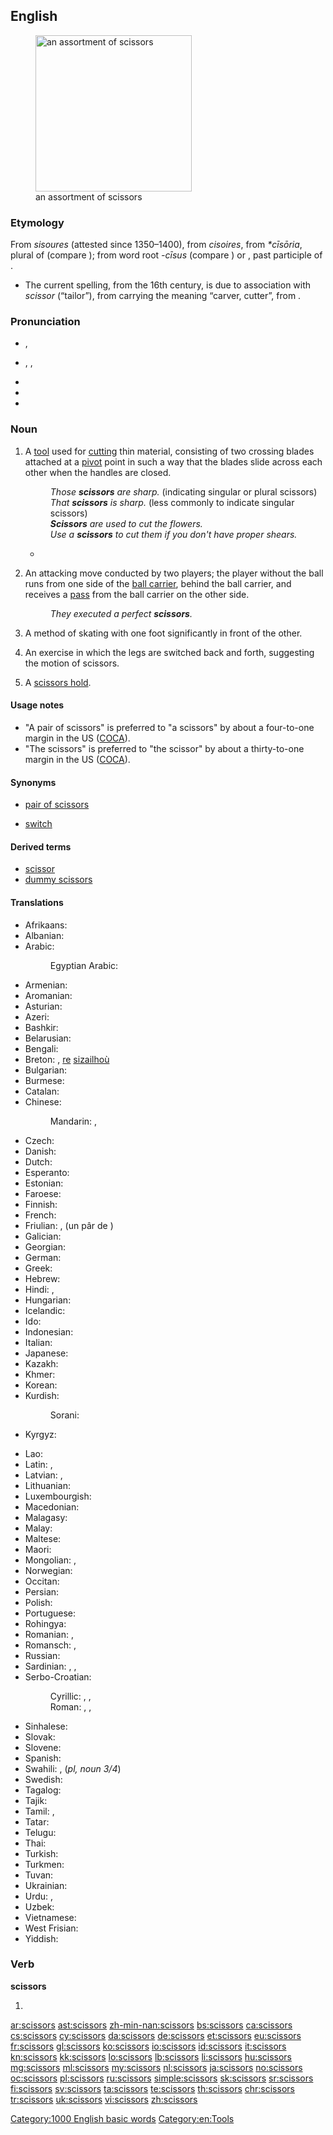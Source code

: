 ==English==
[[Image:Nozyczki4.jpg|thumb|right|250px|an assortment of scissors]]

===Etymology===
From {{etyl|enm|en}} ''sisoures'' (attested since 1350–1400), from {{etyl|fro|en}} ''cisoires'', from {{etyl|VL.|en}} ''*cīsōria'', plural of {{etyl|LL.|en}} {{term|cīsōrium||cutting tool}} (compare {{term|chisel}}); from {{etyl|la|en}} word root ''-cīsus'' (compare {{term|excise}}) or {{term|cæsus}}, past participle of {{term|cædere||to cut}}.
* The current spelling, from the 16th century, is due to association with {{etyl|ML.|en}} ''scissor'' (“tailor”), from {{etyl|la|en}} carrying the meaning “carver, cutter”, from {{term|scindere||to split|lang=la}}.

===Pronunciation===
* {{a|RP}} {{IPA|/ˈsɪzəz/}}, {{X-SAMPA|/"sIz@z/}}
* {{a|US}} {{enPR|sĭzʹərz}}, {{IPA|/ˈsɪzɚz/}}, {{X-SAMPA|/"sIz@`z/}}
* {{audio|en-us-scissors.ogg|Audio (US)}}
* {{audio|En-uk-scissors.ogg|Audio (UK)}}
* {{rhymes|ɪzə(r)z}}

===Noun===
{{en-noun|scissors}}

# {{context|countable|plural in form|usually|with a plural verb|lang=en}} A [[tool]] used for [[cut]]ting thin material, consisting of two crossing blades attached at a [[pivot]] point in such a way that the blades slide across each other when the handles are closed.
#: ''Those '''scissors''' are sharp.'' (indicating singular or plural scissors)
#: ''That '''scissors''' is sharp.'' (less commonly to indicate singular scissors)
#: '''''Scissors''' are used to cut the flowers.''
#: ''Use a '''scissors''' to cut them if you don't have proper shears.''
#* {{quote-news|title=Around the Garden|work=New York Times|date=Jun 22|year=1947|passage=Roses will last longer if a knife rather than a '''scissors''' is used to cut the blooms.}}
# {{context|countable|rugby|lang=en}} An attacking move conducted by two players; the player without the ball runs from one side of the [[ball carrier]], behind the ball carrier, and receives a [[pass]] from the ball carrier on the other side.
#: ''They executed a perfect '''scissors'''.''
# {{context|countable|skating|lang=en}} A method of skating with one foot significantly in front of the other.
# {{context|countable|gymnastics|lang=en}} An exercise in which the legs are switched back and forth, suggesting the motion of scissors.
# {{context|countable|wrestling|lang=en}} A [[scissors hold]].

====Usage notes====
* "A pair of scissors" is preferred to "a scissors" by about a four-to-one margin in the US ([[COCA]]).
* "The scissors" is preferred to "the scissor" by about a thirty-to-one margin in the US ([[COCA]]).

====Synonyms====
* {{sense|tool used for cutting}} [[pair of scissors]]
* {{sense|rugby}} [[switch]]

====Derived terms====
* [[scissor]]<!--attributive form and verb-->
* [[dummy scissors]]

====Translations====
{{trans-top|tool used for cutting}}
* Afrikaans: {{t-|af|skêr}}
* Albanian: {{t-|sq|gërshërë|f}}
* Arabic: {{t-|ar|مِقَصّ|m|tr=miqaṣṣ}}
*: Egyptian Arabic: {{t-|ar|مقص|m|tr=maqaṣṣ}}
* Armenian: {{t-|hy|մկրատ|tr=mkrat}}
* Aromanian: {{t-|rup|foarficã|f}}
* Asturian: {{t-|ast|tixeres|f-p}}
* Azeri: {{t+|az|qayçı}}
* Bashkir: {{tø|ba|ҡайсы|tr=qaysï|sc=Cyrl}}
* Belarusian: {{t-|be|нажніцы|p|tr=nažnícy|sc=Cyrl}}
* Bengali: {{t-|bn|কাঁচি|tr=kãci|sc=Beng}}
* Breton: {{t-|br|sizailhoù|f-p}}, [[re]] [[sizailhoù]]
* Bulgarian: {{t+|bg|ножица|f|tr=nóžica}}
* Burmese: {{t+|my|ကတ်ကြေး|tr=ka' kji:|sc=Mymr}}
* Catalan: {{t+|ca|tisores|f-p}}
* Chinese:
*: Mandarin: {{t|cmn|剪刀|tr=jiǎndāo|sc=Hani}}, {{t|cmn|剪子|tr=jiǎnzǐ|sc=Hani}}
* Czech: {{t+|cs|nůžky|f-p}}
* Danish: {{t+|da|saks|c}}
* Dutch: {{t+|nl|schaar|f}}
* Esperanto: {{t-|eo|tondilo}}
* Estonian: {{t-|et|käärid}}
* Faroese: {{t-|fo|saksur|m}}
* Finnish: {{t+|fi|sakset|p}}
* French: {{t+|fr|ciseaux|m-p}}
* Friulian: {{tø|fur|fuarpis}}, (un pâr de {{tø|fur|fuarfis}})
* Galician: {{t-|gl|tesoiras|f-p}}
* Georgian: {{t-|ka|მაკრატელი|tr=makrateli|sc=Geor}}
* German: {{t+|de|Schere|f}}
* Greek: {{t+|el|ψαλίδι|n|tr=psalídi}}
* Hebrew: {{t+|he|מספריים|alt=מִסְפָּרַיִם|m-p|tr=misparáyim}}
* Hindi: {{t-|hi|कैंची|f|tr=kaiṇcī|sc=Deva}}, {{t-|hi|क़ैंची|f|tr=qaiṇcī|sc=Deva}}
* Hungarian: {{t+|hu|olló}}
* Icelandic: {{t+|is|skæri|n-p}}
* Ido: {{t+|io|cizo}}
* Indonesian: {{t+|id|gunting}}
* Italian: {{t+|it|forbici|f-p}}
* Japanese: {{t+|ja|鋏|tr=はさみ, hasami}}
* Kazakh: {{t|kk|қайшы|tr=qayşı|sc=Cyrl}}
* Khmer: {{t+|km|កន្ត្រៃ|tr=kon trai|sc=Khmr}}
* Korean: {{t+|ko|가위|tr=gawi|sc=Kore}}
* Kurdish:
*: Sorani: {{t+|ku|مه‌قه‌س|sc=ku-Arab}}
* Kyrgyz: {{t-|ky|кайчы|tr=kayçı|sc=Cyrl}}
{{trans-mid}}
* Lao: {{t+|lo|ມີດຕັດ|tr=mīt tat|sc=Laoo}}
* Latin: {{t-|la|axicia}}, {{t-|la|forfex}}
* Latvian: {{t+|lv|dzirkles|f-p}}, {{t-|lv|šķēres|f-p}}
* Lithuanian: {{t-|lt|žirklės|p}}
* Luxembourgish: {{t+|lb|Schéier|f}}
* Macedonian: {{t-|mk|ножици|f-p|tr=nóžici}}
* Malagasy: {{t+|mg|hety}}
* Malay: {{t-|ms|gunting}}
* Maltese: {{t-|mt|mqassijiet|m-p}}
* Maori: {{t-|mi|kutikuti}}
* Mongolian: {{t-|mn|хайчлах|tr=hajčlah|sc=Cyrl}}, {{t+|mn|хайч|tr=hajč|sc=Cyrl}}
* Norwegian: {{t+|no|saks|m|f}}
* Occitan: {{t+|oc|cisèls}}
* Persian: {{t+|fa|قیچی|tr=qeyči|sc=fa-Arab}}
* Polish: {{t+|pl|nożyczki|p}}
* Portuguese: {{t+|pt|tesoura|f}}
* Rohingya: {{tø|rhg|kesi}}
* Romanian: {{t-|ro|foarfece}}, {{t-|ro|foarfecă}}
* Romansch: {{t-|rm|forsch}}, {{t-|rm|forbesch}}
* Russian: {{t+|ru|ножницы|f-p|tr=nóžnicy}}
* Sardinian: {{t-|sc|fóltighe}}, {{t-|sc|fórfiga}}, {{t-|sc|fórfighe}}
* Serbo-Croatian:
*: Cyrillic: {{t-|sh|маказе|f-p}}, {{t-|sh|шкаре|f-p}}, {{t-|sh|ножице|f-p}}
*: Roman: {{t-|sh|makaze|f-p}}, {{t-|sh|škare|f-p}}, {{t-|sh|nožice|f-p}}
* Sinhalese: {{t+|si|කතුර|tr=katura|sc=Sinh}}
* Slovak: {{t-|sk|nožnice|f-p}}
* Slovene: {{t+|sl|škarje|f-p}}
* Spanish: {{t+|es|tijera|f}}
* Swahili: {{t-|sw|mkasi}}, {{t-|sw|mikasi}} (''pl, noun 3/4'')
* Swedish: {{t+|sv|sax|c}}
* Tagalog: {{t-|tl|gunting}}
* Tajik: {{t-|tg|қайчӣ|tr=qayčī|sc=Cyrl}}
* Tamil: {{t+|ta|கத்திரி|tr=kattiri}}, {{t-|ta|கத்தரிக்கோல்|tr=kattarikkol}}
* Tatar: {{t+|tt|кайчы|tr=qayçı|sc=Cyrl}}
* Telugu: {{t+|te|కత్తెర|tr=kattera}}
* Thai: {{t+|th|กรรไกร|tr=gron-grai}}
* Turkish: {{t+|tr|makas}}
* Turkmen: {{t-|tk|gaýcy}}
* Tuvan: {{tø|tyv|хачы|tr=khačy}}
* Ukrainian: {{t+|uk|ножиці|f-p|tr=nóžyci}}
* Urdu: {{t-|ur|قینچی|tr=qaincī}}, {{t-|ur|کینچی|f|tr=kaiṇcī|sc=ur-Arab}}
* Uzbek: {{t-|uz|qaychi}}
* Vietnamese: {{t+|vi|kéo}}
* West Frisian: {{t-|fy|skjirre}}
* Yiddish: {{t-|yi|שער|sc=Hebr}}
{{trans-bottom}}

===Verb===
'''scissors'''

# {{en-third-person singular of|scissor}}

[[Category:1000 English basic words]]
[[Category:en:Tools]]

[[ar:scissors]]
[[ast:scissors]]
[[zh-min-nan:scissors]]
[[bs:scissors]]
[[ca:scissors]]
[[cs:scissors]]
[[cy:scissors]]
[[da:scissors]]
[[de:scissors]]
[[et:scissors]]
[[eu:scissors]]
[[fr:scissors]]
[[gl:scissors]]
[[ko:scissors]]
[[io:scissors]]
[[id:scissors]]
[[it:scissors]]
[[kn:scissors]]
[[kk:scissors]]
[[lo:scissors]]
[[lb:scissors]]
[[li:scissors]]
[[hu:scissors]]
[[mg:scissors]]
[[ml:scissors]]
[[my:scissors]]
[[nl:scissors]]
[[ja:scissors]]
[[no:scissors]]
[[oc:scissors]]
[[pl:scissors]]
[[ru:scissors]]
[[simple:scissors]]
[[sk:scissors]]
[[sr:scissors]]
[[fi:scissors]]
[[sv:scissors]]
[[ta:scissors]]
[[te:scissors]]
[[th:scissors]]
[[chr:scissors]]
[[tr:scissors]]
[[uk:scissors]]
[[vi:scissors]]
[[zh:scissors]]